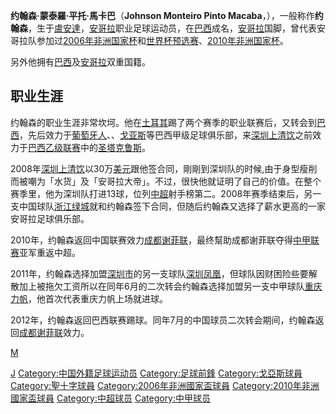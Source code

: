{{noteta
|T=zh-hans:约翰逊·蒙泰罗·平托·马卡巴;zh-hk:莊臣·蒙迪路·賓度·馬卡巴;zh-tw:約翰遜·蒙泰羅·平托·馬卡巴;
|1=zh-hans:约翰逊·蒙泰罗·平托·马卡巴;zh-hk:莊臣·蒙迪路·賓度·馬卡巴;zh-tw:約翰遜·蒙泰羅·平托·馬卡巴;
}}
{{Infobox Football biography
|          playername = 約翰遜
|            fullname = Johnson Monteiro Pinto Macaba
|         dateofbirth = {{birth date and age|1978|11|23}}
|         cityofbirth = [[盧安達|盧安達]]
|      countryofbirth = [[安哥拉|安哥拉]]
|              height = 
|            position = [[前鋒_(足球)|前鋒]]
|         currentclub = 
|          clubnumber = 
|          youthyears = 
|          youthclubs = 
|               years = 1998-1999<br/>2000<br/>2001<br/>2001<br/>2002<br/>2002-2004<br/>2004<br/>2005<br/>2006<br/>2006-2007<br/>2007-2008<br/>2008<br/>2009<br/>2010<br/>2011<br/>2011<br/>2012
|               clubs = [[EC_São_Bernardo|EC São Bernardo]]<br/>[[Associação_Atlética_Francana|Francana]]<br/>{{tsl|en|União Agrícola Barbarense Futebol Clube||巴巴朗斯}}<br/>{{tsl|en|Sociedade Esportiva do Gama||加瑪DF}}<br/>[[葡萄牙人竞技俱乐部|葡萄牙人]]<br/>{{tsl|en|Malatyaspor||马拉迪亚}}<br/>{{tsl|en|América Futebol Clube (SP)||阿美利加 (SP)}}<br/>{{tsl|en|Clube Atlético Juventus||Juventus (São Paulo)}}<br/>[[葡萄牙人竞技俱乐部|葡萄牙人]]<br/>[[戈亞斯|戈亞斯]]<br/> → [[聖十字|圣塔克鲁斯]] (外借)<br/>[[深圳上清饮|深圳上清饮]]<br/>{{tsl|en|C.R.D. Libolo||里贝罗}}<br/>[[成都谢菲联|成都谢菲联]]<br/>[[深圳凤凰|深圳凤凰]]<br/>[[重庆力帆|重庆力帆]]<br/>[[成都谢菲联|成都谢菲联]]
|         caps(goals) = <br/><br/><br/><br/><br/>9 (0)<br/><br/><br/><br/>19 (3)<br/>13 (2)<br/>27 (13)<br/><br/>21 (12)<br/>10 (4)<br/>12 (5)<br/>14 (2)
|       nationalyears = 2001-2010
|        nationalteam = [[安哥拉国家足球队|安哥拉]]
| nationalcaps(goals) = 11 (0)
|            pcupdate = 2012－11－30
|            ntupdate = 
}}

'''约翰森·蒙泰羅·平托·馬卡巴'''（'''Johnson Monteiro Pinto Macaba'''，{{bd|1978年|11月23日}}），一般称作'''约翰森'''，生于[[盧安達|盧安達]]，[[安哥拉|安哥拉]]职业足球运动员，在[[巴西|巴西]]成名，[[安哥拉国家足球队|安哥拉]]国脚，曾代表安哥拉队参加过[[2006年非洲国家杯|2006年非洲国家杯]]和[[世界杯预选赛|世界杯预选赛]]、[[2010年非洲国家杯|2010年非洲国家杯]]。

另外他拥有[[巴西|巴西]]及[[安哥拉|安哥拉]]双重国籍。

==职业生涯==
约翰森的职业生涯非常坎坷。他在[[土耳其|土耳其]]踢了两个赛季的职业联赛后，又转会到[[巴西|巴西]]，先后效力于[[葡萄牙人竞技俱乐部|葡萄牙人]]、{{tsl|en|Malatyaspor||马拉迪亚}}、[[戈亚斯|戈亚斯]]等巴西甲级足球俱乐部，来[[深圳上清饮|深圳上清饮]]之前效力于[[巴西乙级联赛|巴西乙级联赛]]中的[[聖十字|圣塔克鲁斯]]。

2008年[[深圳上清饮|深圳上清饮]]以30万[[美元|美元]]跟他签合同，剛剛到深圳队的时候,由于身型瘦削而被嘲为「水货」及「安哥拉大帝」。不过，很快他就证明了自己的价值。在整个赛季里，他为深圳队打进13球，位列[[中超|中超]]射手榜第二。2008年赛季结束后，另一支中国球队[[浙江绿城|浙江绿城]]就和约翰森签下合同，但随后约翰森又选择了薪水更高的一家安哥拉足球俱乐部。

2010年，约翰森返回中国联赛效力[[成都谢菲联|成都谢菲联]]，最终幫助成都谢菲联夺得[[中甲联赛|中甲联赛]]亚军重返中超。 

2011年，约翰森选择加盟[[深圳市|深圳市]]的另一支球队[[深圳凤凰|深圳凤凰]]，但球队因财困险些要解散加上被拖欠工资所以在同年6月的二次转会约翰森选择加盟另一支中甲球队[[重庆力帆|重庆力帆]]，他首次代表重庆力帆上场就进球。

2012年，约翰森返回巴西联赛踢球。同年7月的中国球员二次转会期间，约翰森返回[[成都谢菲联|成都谢菲联]]效力。

{{2010年成都谢菲联名单}}
{{2011年中甲分类名单深圳凤凰}}
{{2011年中甲分类名单力帆}}
{{2012年中甲分类名单成都}}

{{DEFAULTSORT:Monteiro Pinto Macaba,Johnson}}
[[category:安哥拉足球运动员|M]]
[[Category:深圳足球俱乐部球员|J]]
[[Category:中国外籍足球运动员|Category:中国外籍足球运动员]]
[[Category:足球前鋒|Category:足球前鋒]]
[[Category:戈亞斯球員|Category:戈亞斯球員]]
[[Category:聖十字球員|Category:聖十字球員]]
[[Category:2006年非洲國家盃球員|Category:2006年非洲國家盃球員]]
[[Category:2010年非洲國家盃球員|Category:2010年非洲國家盃球員]]
[[Category:中超球员|Category:中超球员]]
[[Category:中甲球员|Category:中甲球员]]